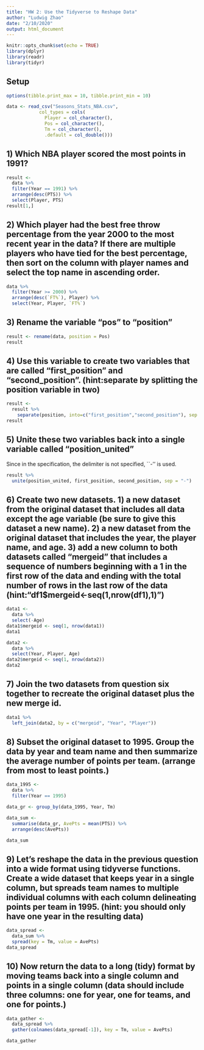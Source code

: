```yaml
---
title: "HW 2: Use the Tidyverse to Reshape Data"
author: "Ludwig Zhao"
date: "2/10/2020"
output: html_document
---
```


```r
knitr::opts_chunk$set(echo = TRUE)
library(dplyr)
library(readr)
library(tidyr)
```
## Setup
```r
options(tibble.print_max = 10, tibble.print_min = 10)

data <- read_csv("Seasons_Stats_NBA.csv", 
            col_types = cols(
              Player = col_character(),
              Pos = col_character(),
              Tm = col_character(),
              .default = col_double()))
```
## 1) Which NBA player scored the most points in 1991?
```r
result <-
  data %>%
  filter(Year == 1991) %>%
  arrange(desc(PTS)) %>%
  select(Player, PTS) 
result[1,]
```

## 2) Which player had the best free throw percentage from the year 2000 to the most recent year in the data?  If there are multiple players who have tied for the best percentage, then sort on the column with player names and select the top name in ascending order.

```r
data %>%
  filter(Year >= 2000) %>%
  arrange(desc(`FT%`), Player) %>%
  select(Year, Player, `FT%`)
```

## 3) Rename the variable "pos" to "position"
```r
result <- rename(data, position = Pos)
result
```

## 4) Use this variable to create two variables that are called "first_position" and "second_position".  (hint:separate by splitting the position variable in two)
```r
result <-
  result %>%
    separate(position, into=c("first_position","second_position"), sep = "-")
result
```

## 5) Unite these two variables back into a single variable called "position_united"
Since in the specification, the delimiter is not specified, ``-'' is used. 
```r
result %>%
  unite(position_united, first_position, second_position, sep = "-")
```

## 6) Create two new datasets.  1) a new dataset from the original dataset that includes all data except the age variable (be sure to give this dataset a new name).  2) a new dataset from the original dataset that includes the year, the player name, and age.  3) add a new column to both datasets called "mergeid" that includes a sequence of numbers beginning with a 1 in the first row of the data and ending with the total number of rows in the last row of the data (hint:"df1$mergeid<-seq(1,nrow(df1),1)")

```r
data1 <- 
  data %>%
  select(-Age)
data1$mergeid <- seq(1, nrow(data1))
data1

data2 <-
  data %>%
  select(Year, Player, Age)
data2$mergeid <- seq(1, nrow(data2))
data2
```

## 7) Join the two datasets from question six together to recreate the original dataset plus the new merge id.


```r
data1 %>%
  left_join(data2, by = c("mergeid", "Year", "Player"))
```

## 8) Subset the original dataset to 1995.  Group the data by year and team name and then summarize the average number of points per team. (arrange from most to least points.)


```r
data_1995 <- 
  data %>%
  filter(Year == 1995)

data_gr <- group_by(data_1995, Year, Tm)

data_sum <-
  summarise(data_gr, AvePts = mean(PTS)) %>%
  arrange(desc(AvePts))

data_sum
```

## 9) Let's reshape the data in the previous question into a wide format using tidyverse functions.  Create a wide dataset that keeps year in a single column, but spreads team names to multiple individual columns with each column delineating points per team in 1995.  (hint: you should only have one year in the resulting data)


```r
data_spread <-
  data_sum %>%
  spread(key = Tm, value = AvePts)
data_spread
```

## 10) Now return the data to a long (tidy) format by moving teams back into a single column and points in a single column (data should include three columns: one for year, one for teams, and one for points.)
```r
data_gather <-
  data_spread %>%
  gather(colnames(data_spread[-1]), key = Tm, value = AvePts)

data_gather
```
